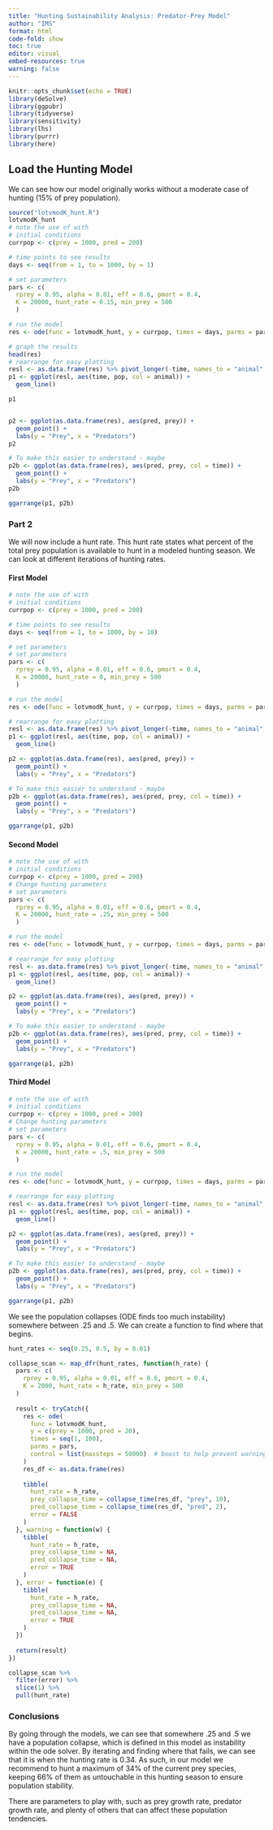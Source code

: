 ```yaml
---
title: "Hunting Sustainability Analysis: Predator-Prey Model"
author: "IMS"
format: html
code-fold: show
toc: true
editor: visual
embed-resources: true
warning: false
---
```


```r
knitr::opts_chunk$set(echo = TRUE)
library(deSolve)
library(ggpubr)
library(tidyverse)
library(sensitivity)
library(lhs)
library(purrr)
library(here)
```

## Load the Hunting Model

We can see how our model originally works without a moderate case of hunting (15% of prey population).

```r
source("lotvmodK_hunt.R")
lotvmodK_hunt
# note the use of with
# initial conditions
currpop <- c(prey = 1000, pred = 200)

# time points to see results
days <- seq(from = 1, to = 1000, by = 1)

# set parameters
pars <- c(
  rprey = 0.95, alpha = 0.01, eff = 0.6, pmort = 0.4,
  K = 20000, hunt_rate = 0.15, min_prey = 500
  )

# run the model
res <- ode(func = lotvmodK_hunt, y = currpop, times = days, parms = pars)
```

```r
# graph the results
head(res)
# rearrange for easy plotting
resl <- as.data.frame(res) %>% pivot_longer(-time, names_to = "animal", values_to = "pop")
p1 <- ggplot(resl, aes(time, pop, col = animal)) +
  geom_line()

p1


p2 <- ggplot(as.data.frame(res), aes(pred, prey)) +
  geom_point() +
  labs(y = "Prey", x = "Predators")
p2

# To make this easier to understand - maybe
p2b <- ggplot(as.data.frame(res), aes(pred, prey, col = time)) +
  geom_point() +
  labs(y = "Prey", x = "Predators")
p2b

ggarrange(p1, p2b)
```


### Part 2

We will now include a hunt rate. This hunt rate states what percent of the total prey population is available to hunt in a modeled hunting season. We can look at different iterations of hunting rates.

#### First Model

```r
# note the use of with
# initial conditions
currpop <- c(prey = 1000, pred = 200)

# time points to see results
days <- seq(from = 1, to = 1000, by = 10)

# set parameters
# set parameters
pars <- c(
  rprey = 0.95, alpha = 0.01, eff = 0.6, pmort = 0.4,
  K = 20000, hunt_rate = 0, min_prey = 500
  )

# run the model
res <- ode(func = lotvmodK_hunt, y = currpop, times = days, parms = pars)

# rearrange for easy plotting
resl <- as.data.frame(res) %>% pivot_longer(-time, names_to = "animal", values_to = "pop")
p1 <- ggplot(resl, aes(time, pop, col = animal)) +
  geom_line()

p2 <- ggplot(as.data.frame(res), aes(pred, prey)) +
  geom_point() +
  labs(y = "Prey", x = "Predators")

# To make this easier to understand - maybe
p2b <- ggplot(as.data.frame(res), aes(pred, prey, col = time)) +
  geom_point() +
  labs(y = "Prey", x = "Predators")

ggarrange(p1, p2b)
```

#### Second Model

```r
# note the use of with
# initial conditions
currpop <- c(prey = 1000, pred = 200)
# Change hunting parameters
# set parameters
pars <- c(
  rprey = 0.95, alpha = 0.01, eff = 0.6, pmort = 0.4,
  K = 20000, hunt_rate = .25, min_prey = 500
  )

# run the model
res <- ode(func = lotvmodK_hunt, y = currpop, times = days, parms = pars)

# rearrange for easy plotting
resl <- as.data.frame(res) %>% pivot_longer(-time, names_to = "animal", values_to = "pop")
p1 <- ggplot(resl, aes(time, pop, col = animal)) +
  geom_line()

p2 <- ggplot(as.data.frame(res), aes(pred, prey)) +
  geom_point() +
  labs(y = "Prey", x = "Predators")

# To make this easier to understand - maybe
p2b <- ggplot(as.data.frame(res), aes(pred, prey, col = time)) +
  geom_point() +
  labs(y = "Prey", x = "Predators")

ggarrange(p1, p2b)
```

#### Third Model

```r
# note the use of with
# initial conditions
currpop <- c(prey = 1000, pred = 200)
# Change hunting parameters
# set parameters
pars <- c(
  rprey = 0.95, alpha = 0.01, eff = 0.6, pmort = 0.4,
  K = 20000, hunt_rate = .5, min_prey = 500
  )

# run the model
res <- ode(func = lotvmodK_hunt, y = currpop, times = days, parms = pars)

# rearrange for easy plotting
resl <- as.data.frame(res) %>% pivot_longer(-time, names_to = "animal", values_to = "pop")
p1 <- ggplot(resl, aes(time, pop, col = animal)) +
  geom_line()

p2 <- ggplot(as.data.frame(res), aes(pred, prey)) +
  geom_point() +
  labs(y = "Prey", x = "Predators")

# To make this easier to understand - maybe
p2b <- ggplot(as.data.frame(res), aes(pred, prey, col = time)) +
  geom_point() +
  labs(y = "Prey", x = "Predators")

ggarrange(p1, p2b)
```


We see the population collapses (ODE finds too much instability) somewhere between .25 and .5. We can create a function to find where that begins.

```r
hunt_rates <- seq(0.25, 0.5, by = 0.01)

collapse_scan <- map_dfr(hunt_rates, function(h_rate) {
  pars <- c(
    rprey = 0.95, alpha = 0.01, eff = 0.6, pmort = 0.4,
    K = 2000, hunt_rate = h_rate, min_prey = 500
  )
  
  result <- tryCatch({
    res <- ode(
      func = lotvmodK_hunt,
      y = c(prey = 1000, pred = 20),
      times = seq(1, 100),
      parms = pars,
      control = list(maxsteps = 50000)  # boost to help prevent warning
    )
    res_df <- as.data.frame(res)
    
    tibble(
      hunt_rate = h_rate,
      prey_collapse_time = collapse_time(res_df, "prey", 10),
      pred_collapse_time = collapse_time(res_df, "pred", 2),
      error = FALSE
    )
  }, warning = function(w) {
    tibble(
      hunt_rate = h_rate,
      prey_collapse_time = NA,
      pred_collapse_time = NA,
      error = TRUE
    )
  }, error = function(e) {
    tibble(
      hunt_rate = h_rate,
      prey_collapse_time = NA,
      pred_collapse_time = NA,
      error = TRUE
    )
  })
  
  return(result)
})

collapse_scan %>%
  filter(error) %>%
  slice(1) %>%
  pull(hunt_rate)
```

### Conclusions

By going through the models, we can see that somewhere .25 and .5 we have a population collapse, which is defined in this model as instability within the ode solver. By iterating and finding where that fails, we can see that it is when the hunting rate is 0.34. As such, in our model we recommend to hunt a maximum of 34% of the current prey species, keeping 66% of them as untouchable in this hunting season to ensure population stability.

There are parameters to play with, such as prey growth rate, predator growth rate, and plenty of others that can affect these population tendencies.